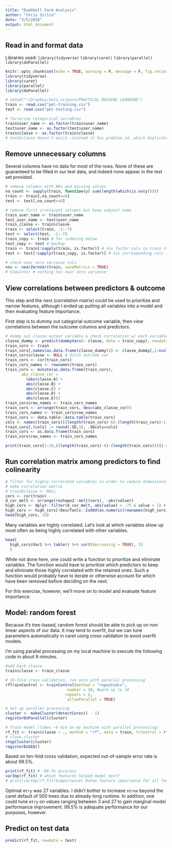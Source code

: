 ```yaml
---
title: "Dumbbell Form Analysis"
author: "Chris Sirico"
date: "3/5/2018"
output: html_document
---
```


## Read in and format data
Libraries used:
`library(tidyverse)`
`library(caret)`
`library(parallel)`
`library(doParallel)`  

```r
knitr::opts_chunk$set(echo = TRUE, warning = F, message = F, fig.retina = 4, cache = TRUE)
library(tidyverse)
library(caret)
library(parallel)
library(doParallel)
```
```r
# setwd("~/Dropbox/data_science/PRACTICAL MACHINE LEARNING")
train <- read.csv("pml-training.csv")
test <- read.csv("pml-testing.csv")

# factorize categorical variables
train$user_name <- as.factor(train$user_name)
test$user_name <- as.factor(test$user_name)
train$classe <- as.factor(train$classe)
# test$classe doesn't exist--instead it has problem_id, which duplicates X (row number)
```
## Remove unnecessary columns  
Several columns have no data for most of the rows. None of these are guaranteed to be filled in our test data, and indeed none appear in the test set provided.
```r
# remove columns with NAs and missing values
na_count <- sapply(train, function(y) sum(length(which(is.na(y)))))
train <- train[,na_count==0]
test <- test[,na_count==0]

# remove first irrelevant columns but keep subject name
train_user_name <- train$user_name
test_user_name <- test$user_name
train_classe <- train$classe
train <- select(train, -1:-7)
test <- select(test, -1:-7)
train_copy <- train # for indexing below
test_copy <- test # backup
train <- train[!sapply(train, is.factor)] # nix factor cols in train (mostly empty)
test <- test[!sapply(train_copy, is.factor)] # nix corresponding cols in test

# check near zero variance cols
nsv <- nearZeroVar(train, saveMetrics = TRUE)
# View(nsv) # nothing has near zero variance
```
## View correlations between predictors & outcome  
This step and the next (correlation matrix) could be used to prioritize and narrow features, although I ended up putting all variables into a model and then evaluating feature importance.

First step is to dummy out categorial outcome variable, then view  correlations between the outcome columns and predictors.
```r
# dummy out classe output variable & check correlation w/ each variable
classe_dummy <- predict(dummyVars(~ classe, data = train_copy), newdata=train_copy)
train_cors <- train
train_cors[,names(as.data.frame(classe_dummy))] <- classe_dummy[,1:ncol(classe_dummy)] # append new dummy cols
train_cors$classe <- NULL # ditch outcome var
train_cors <- cor(train_cors)
train_cors_names <- rownames(train_cors)
train_cors <- mutate(as.data.frame(train_cors),
       abs_classe_cor =
         (abs(classe.A) +
         abs(classe.B) +
         abs(classe.C) +
         abs(classe.D) +
         abs(classe.E)))
train_cors$row_names <- train_cors_names
train_cors <- arrange(train_cors, desc(abs_classe_cor))
train_cors_names <- train_cors$row_names
train_cors <- data.table::data.table(train_cors)
cols <- names(train_cors)[(length(train_cors)-6):(length(train_cors)-1)]
train_cors[,(cols) := round(.SD,3), .SDcols=cols]
train_cors <- as.data.frame(train_cors)
train_cors$row_names <- train_cors_names

print(train_cors[1:18,((length(train_cors)-6):(length(train_cors)))]) #rightmost column gives an indication of var importance

```
## Run correlation matrix among predictors to find colinearity  

```r
# filter for highly correlated variables in order to reduce dimensionality
# make correlation matrix
# train$classe <- NULL
cors <- cor(train)
d_cor_melt <- arrange(reshape2::melt(cors), -abs(value))
high_cors <- dplyr::filter(d_cor_melt, abs(value) > .75 & value < 1) # .75 is arbitrary
high_cors <- high_cors[!DescTools::IsOdd(as.numeric(rownames(high_cors))),]
head(high_cors, 10)
```
Many variables are highly correlated. Let's look at which variables show up most often as being highly correlated with other variables.
```r
head(
  high_cors$Var1 %>% table() %>% sort(decreasing = TRUE), 15
  )
```
While not done here, one could write a function to prioritize and eliminate variables. The function would have to prioritize which predictors to keep and eliminate those highly correlated with the retained ones. Such a function would probably have to iterate or otherwise account for which have been removed before deciding on the next.

For this exercise, however, we'll move on to model and evaluate feature importance.

## Model: random forest
Because it's tree-based, random forest should be able to pick up on non linear aspects of our data. It may tend to overfit, but we can tune parameters automatically in caret using cross validation to avoid overfit models.

I'm using parallel processing on my local machine to execute the following code in about 9 minutes.
```r
#add back classe
train$classe <- train_classe

# 10-fold cross validation, run once with parallel processing
rfTrainControl <- trainControl(method = "repeatedcv",
                           number = 10, #work up to 10 
                          repeats = 1,
                           allowParallel = TRUE)

# Set up parallel processing
cluster <- makeCluster(detectCores() - 1)
registerDoParallel(cluster)

# Train model (takes ~9 min on my machine with parallel processing)
rf_fit <- train(classe ~ ., method = "rf", data = train, trControl = rfTrainControl) 
# close cluster
stopCluster(cluster)
registerDoSEQ()
``` 
Based on ten-fold cross validation, expected out-of-sample error rate is about 99.5%.
```r
print(rf_fit) # ~99.5% accuracy
varImp(rf_fit) # which features helped model most?
# print(varImp(rf_fit)$importance) #show feature importance for all features
```
Optimal `mtry` was 27 variables. I didn't bother to increase `ntree` beyond the caret default of 500 trees due to already-long runtime. In addition, one could tune `mtry` on values ranging between 3 and 27 to gain marginal model performance improvement. 99.5% is adequate performance for our purposes, however.

## Predict on test data
```r
predict(rf_fit, newdata = test) 
```